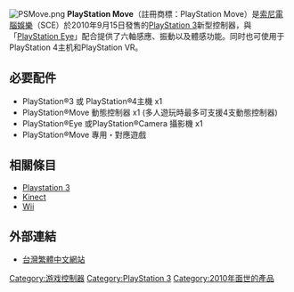 {{noteTA|G1=Games}}
[[File:PSMove.png|thumb]]
'''PlayStation Move'''（註冊商標：PlayStation Move）是[[索尼電腦娛樂|索尼電腦娛樂]]（SCE）於2010年9月15日發售的[[PlayStation_3|PlayStation 3]]新型控制器，與「[[EyeToy|PlayStation Eye]]」配合提供了六軸感應、振動以及體感功能。同时也可使用于PlayStation 4主机和PlayStation VR。

==必要配件==
*PlayStation®3 或 PlayStation®4主機 x1
*PlayStation®Move 動態控制器 x1 (多人遊玩時最多可支援4支動態控制器)
*PlayStation®Eye 或PlayStation®Camera 攝影機 x1
*PlayStation®Move 專用・對應遊戲

==相關條目==
*[[Playstation_3|Playstation 3]]
*[[Kinect|Kinect]]
*[[Wii|Wii]]

==外部連結==
{{Commonscat|PlayStation Move}}
*{{zh-tw}}[https://web.archive.org/web/20101223065139/http://asia.playstation.com/move/tw/ 台灣繁體中文網站]

{{PlayStation 3}}
{{PlayStation}}
{{Mixed reality}}

[[Category:游戏控制器|Category:游戏控制器]]
[[Category:PlayStation_3|Category:PlayStation 3]]
[[Category:2010年面世的產品|Category:2010年面世的產品]]
